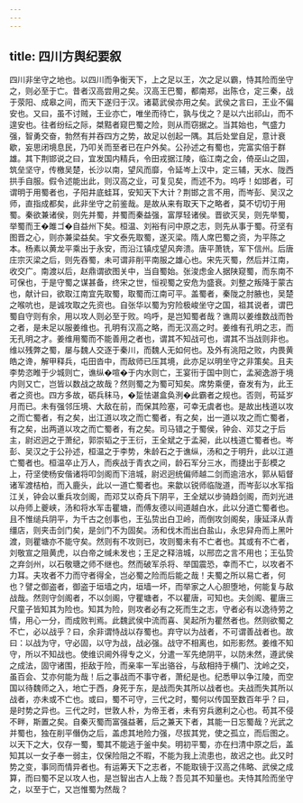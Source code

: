 ```yaml
---
---
---
```

title: 四川方舆纪要叙
---



四川非坐守之地也。以四川而争衡天下，上之足以王，次之足以霸，恃其险而坐守之，则必至于亡。昔者汉高尝用之矣。汉高王巴蜀，都南郑，出陈仓，定三秦，战于荥阳、成皋之间，而天下遂归于汉。诸葛武侯亦用之矣。武侯之言曰，王业不偏安也。又曰，虽不讨贼，王业亦亡，唯坐而待亡，孰与伐之？是以六出祁山，而不遑安也。往者纷纭之际，桀黠者窥巴蜀之险，则从而窃据之。当其始也，气盛力强，智勇交奋，勃然有并吞四方之势，故足以创起一隅。其后处堂自足，意计衰歇，妄思闭境息民，乃叩关而至者已在户外矣。公孙述之有蜀也，完富实倍于群雄。其下荆邯说之曰，宜发国内精兵，令田戎据江陵，临江南之会，倚巫山之固，筑垒坚守，传檄吴楚，长沙以南，望风而靡，令延岑上汉中，定三辅，天水、陇西拱手自服。假令述能出此，则汉高之业，可复见矣，而述不为。呜呼！如邯者，可谓明于用蜀者也，子阳井底蛙耳，安知天下大计？荆邯之言不用，而岑彭、吴汉之师，直指成都矣，此非坐守之前鉴哉。是故从来有取天下之略者，莫不切切于用蜀。秦欲兼诸侯，则先并蜀，并蜀而秦益强，富厚轻诸侯。晋欲灭吴，则先举蜀，举蜀而王�雎ゴ�自益州下矣。桓温、刘裕有问中原之志，则先从事于蜀。苻坚有图晋之心，则亦兼梁益矣。宇文泰先取蜀，遂灭梁。隋人席巴蜀之资，为平陈之本。杨素以黄龙平乘出于永安，而沿江镇戍望风奔溃。唐平萧铣，军下信州。后唐庄宗灭梁之后，则先吞蜀，未可谓非削平南服之雄心也。宋先灭蜀，然后并江南，收交广。南渡以后，赵鼎谓欲图关中，当自蜀始。张浚虑金人据陕窥蜀，而东南不可保也，于是守蜀之谋甚备，终宋之世，恒视蜀之安危为盛衰。刘整之叛降于蒙古也，献计曰，欲取江南宜先取蜀，取蜀而江南可平。盖蜀者，秦陇之肘腋也，吴楚之喉吭也，是诚攻取之先资也。自张华以蜀为穷险极峻坐守之国，祖其说者，谓巴蜀自守则有余，用以攻人则必至于败。呜呼，是岂知蜀者哉？谯周以姜维数战而咎之者，是未足以服姜维也。孔明有汉高之略，而无汉高之时。姜维有孔明之志，而无孔明之才。姜维用蜀而不能善用之者也，谓其不知战可也，谓其不当战则非也。维以残弊之蜀，屡与魏人交逐于秦川，而魏人无如何也。及外有洮阳之败，内畏黄皓之谗，解甲释兵，屯田沓中，而敌师已压其境，此亦足以明坐守之非策矣。且夫李势恣睢于少城则亡，谯纵�喧�于内水则亡，王宴衎于国中则亡，孟昶逸游于境内则又亡，岂皆以数战之故哉？然则蜀之为蜀可知矣。席势乘便，奋发有为，此王者之资也。四方多故，砺兵秣马，�踅怯谌盒奂洌�此霸者之规也。否则，苟延岁月而已。未有强邻压境、大敌在前，而保其险塞，可幸无虞者也。是故出栈道以攻之而亡蜀者，有之矣，出江道以攻之而亡蜀者，有之矣，出一道以攻之而亡蜀者，有之矣，出两道以攻之而亡蜀者，有之矣。司马错之于蜀侯，钟会、邓艾之于后主，尉迟迥之于萧纪，郭崇韬之于王衍，王全斌之于孟昶，此以栈道亡蜀者也。岑彭、吴汉之于公孙述，桓温之于李势，朱龄石之于谯纵，汤和之于明升，此以江道亡蜀者也。桓温卒止万人，而疾战于青衣之间，龄石军分三水，而捷出于彭模之上，苻坚使杨安偕诸将叩剑阁而下涪城，尉迟迥统偏师越二剑而逾涪水，郭从韬督诸军渡桔柏，而入鹿头，此以一道亡蜀者也。来歙以锐师临陇道，而岑彭以水军指江关，钟会以重兵攻剑阁，而邓艾以奇兵下阴平，王全斌以步骑趋剑阁，而刘光进以舟师上夔峡，汤和将水军击瞿塘，而傅友德以间道越白水，此以分道亡蜀者也。且不惟缒兵阴平，为千古之创事也，王弘贽出白卫岭，而倒攻剑阁矣，康延泽从青缰店，则夹击剑门矣，是剑门不为固矣。汤和伐木而出白盐山，永忠舁舟而上黑叶渡，则瞿塘亦不能守矣。然则有不攻则已，攻则蜀未有不亡者也。其或有不亡者，刘敬宣之阻黄虎，以白帝之缄未发也；王足之释涪城，以邢峦之言不用也；王弘贽之弃剑州，以石敬瑭之师不继也。然而破军杀将、举国震恐，幸而不亡，以攻者不力耳。夫攻者不力而守者得全，岂必蜀之险而后能之哉！夫蜀之所以易亡者，何也？譬之御盗者，御盗于垣墙之内，垣墙一坏，而举家之人心胆堕地，何能复与敌战哉。然则守剑阁者，不以剑阁，守瞿塘者，不以瞿唐，可知也。夫剑阁、瞿唐三尺童子皆知其为险也。知其为险，则攻者必有之死而生之志，守者必有以逸待劳之情，用心一分，而成败判焉。此魏武侯中流而喜、吴起所为瞿然者也。然则欲蜀之不亡，必以战乎？曰，余非谓恃战以存蜀也。弃守以为战者，不可谓善战者也。故曰：以战为守，守必固，以守为战，战必强。战守不相离也，如形影然。姜维不知守，所以不知战也。使维识阃外得专之义，分遣一军先绝阴平，以防未然，遵武侯之成法，固守诸围，拒敌于险，而亲率一军出骆谷，与敌相持于横门、沈岭之交，虽百会、艾亦何能为哉！后之事战而不事守者，萧纪是也。纪悉甲以争江陵，而空国以待魏师之入，地亡于西，身死于东，是战而失其所以战者也。夫战而失其所以战者，亦未或不亡也。或曰，蜀不可守，三代之时，蜀何以传国至数百年乎？曰，是时势之异也。三代之时，世敦人朴，为帝王者，未有穷兵邀利之心也。苟其不侵不畔，斯置之矣。自秦灭蜀而富强益著，后之兼天下者，其能一日忘蜀哉？光武之并蜀也，独在削平僭伪之后，盖虑其地险力强，尽拔其党，使之孤立，而后图之。以天下之大，仅存一蜀，蜀其不能逃于釜中矣。明初平蜀，亦在扫清中原之后，盖知其以一女子奉一弱主，仅保险阻之不暇，不能为我上流患也，故迟之也。此又时势之变，事同而情异者也。有运筹天下之志者，不能取镜于汉高之伟略、武侯之成算，而曰蜀不足以攻人也，是岂智出古人上哉？吾见其不知量也。夫恃其险而坐守之，以至于亡，又岂惟蜀为然哉？